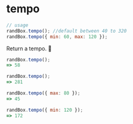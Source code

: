 # tempo

```js
// usage
randBox.tempo(); //default between 40 to 320
randBox.tempo({ min: 60, max: 120 });
```

Return a tempo. 🎵

```js
randBox.tempo();
=> 58

randBox.tempo();
=> 281

randBox.tempo({ max: 80 });
=> 45

randBox.tempo({ min: 120 });
=> 172

```